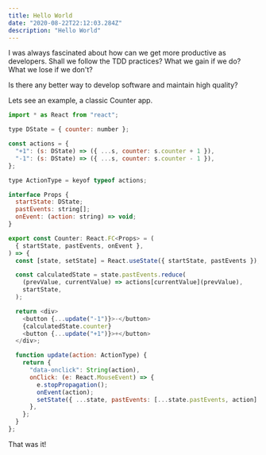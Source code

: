 ```yaml
---
title: Hello World
date: "2020-08-22T22:12:03.284Z"
description: "Hello World"
---
```


<Counter />

I was always fascinated about how can we get more productive as developers.
Shall we follow the TDD practices? What we gain if we do? What we lose if we don't?

Is there any better way to develop software and maintain high quality?

Lets see an example, a classic Counter app. 


```javascript live=true title=Counter
import * as React from "react";

type DState = { counter: number };

const actions = {
  "+1": (s: DState) => ({ ...s, counter: s.counter + 1 }),
  "-1": (s: DState) => ({ ...s, counter: s.counter - 1 }),
};

type ActionType = keyof typeof actions;

interface Props {
  startState: DState;
  pastEvents: string[];
  onEvent: (action: string) => void;
}

export const Counter: React.FC<Props> = (
  { startState, pastEvents, onEvent },
) => {
  const [state, setState] = React.useState({ startState, pastEvents });

  const calculatedState = state.pastEvents.reduce(
    (prevValue, currentValue) => actions[currentValue](prevValue),
    startState,
  );

  return <div>
    <button {...update("-1")}>-</button>
    {calculatedState.counter}
    <button {...update("+1")}>+</button>
  </div>;

  function update(action: ActionType) {
    return {
      "data-onclick": String(action),
      onClick: (e: React.MouseEvent) => {
        e.stopPropagation();
        onEvent(action);
        setState({ ...state, pastEvents: [...state.pastEvents, action] });
      },
    };
  }
};
```

That was it!